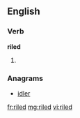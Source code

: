 ==English==

===Verb===
'''riled'''

# {{past of|[[rile]]}}

===Anagrams===
* [[idler#English|idler]]

[[fr:riled]]
[[mg:riled]]
[[vi:riled]]